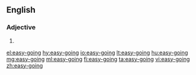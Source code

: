 ==English==

===Adjective===
{{en-adj}}

# {{alternative spelling of|easygoing|lang=en}}

[[el:easy-going]]
[[hy:easy-going]]
[[io:easy-going]]
[[lt:easy-going]]
[[hu:easy-going]]
[[mg:easy-going]]
[[ml:easy-going]]
[[fi:easy-going]]
[[ta:easy-going]]
[[vi:easy-going]]
[[zh:easy-going]]